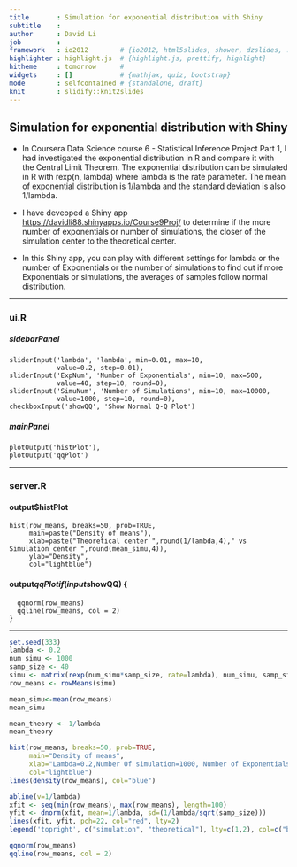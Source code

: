 ```yaml
---
title       : Simulation for exponential distribution with Shiny
subtitle    : 
author      : David Li
job         : 
framework   : io2012        # {io2012, html5slides, shower, dzslides, ...}
highlighter : highlight.js  # {highlight.js, prettify, highlight}
hitheme     : tomorrow      # 
widgets     : []            # {mathjax, quiz, bootstrap}
mode        : selfcontained # {standalone, draft}
knit        : slidify::knit2slides
---
```


## Simulation for exponential distribution with Shiny

* In Coursera Data Science course 6 - Statistical Inference Project Part 1, I had investigated the exponential distribution in R and compare it with the Central Limit Theorem. The exponential distribution can be simulated in R with rexp(n, lambda) where lambda is the rate parameter. The mean of exponential distribution is 1/lambda and the standard deviation is also 1/lambda.

* I have deveoped a Shiny app [https://davidli88.shinyapps.io/Course9Proj/](https://davidli88.shinyapps.io/Course9Proj/) to determine if the more number of exponentials or number of simulations, the closer of the simulation center to the theoretical center.

* In this Shiny app, you can play with different settings for lambda or the number of Exponentials or the number of simulations to find out if more Exponentials or simulations, the averages of samples follow normal distribution.

---

### ui.R
##### sidebarPanel
    sliderInput('lambda', 'lambda', min=0.01, max=10,
                value=0.2, step=0.01),
    sliderInput('ExpNum', 'Number of Exponentials', min=10, max=500,
                value=40, step=10, round=0),
    sliderInput('SimuNum', 'Number of Simulations', min=10, max=10000,
                value=1000, step=10, round=0),
    checkboxInput('showQQ', 'Show Normal Q-Q Plot')
  
##### mainPanel
    plotOutput('histPlot'),
    plotOutput('qqPlot')

---

### server.R
#### output$histPlot
    hist(row_means, breaks=50, prob=TRUE,
         main=paste("Density of means"), 
         xlab=paste("Theoretical center ",round(1/lambda,4)," vs Simulation center ",round(mean_simu,4)), 
         ylab="Density",
         col="lightblue")
  
#### output$qqPlot
    if (input$showQQ) {
      qqnorm(row_means)
      qqline(row_means, col = 2)
    }

---

```r
set.seed(333)
lambda <- 0.2
num_simu <- 1000
samp_size <- 40
simu <- matrix(rexp(num_simu*samp_size, rate=lambda), num_simu, samp_size)
row_means <- rowMeans(simu)

mean_simu<-mean(row_means)
mean_simu

mean_theory <- 1/lambda
mean_theory
```
```r
hist(row_means, breaks=50, prob=TRUE,
     main="Density of means",
     xlab="Lambda=0.2,Number Of simulation=1000, Number of Exponentials = 40", ylab="Density",
     col="lightblue")
lines(density(row_means), col="blue")

abline(v=1/lambda)
xfit <- seq(min(row_means), max(row_means), length=100)
yfit <- dnorm(xfit, mean=1/lambda, sd=(1/lambda/sqrt(samp_size)))
lines(xfit, yfit, pch=22, col="red", lty=2)
legend('topright', c("simulation", "theoretical"), lty=c(1,2), col=c("blue", "red"))

```

```r
qqnorm(row_means)
qqline(row_means, col = 2)

```



